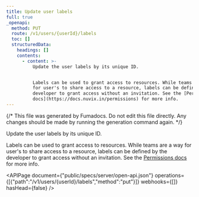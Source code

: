 ```yaml
---
title: Update user labels
full: true
_openapi:
  method: PUT
  route: /v1/users/{userId}/labels
  toc: []
  structuredData:
    headings: []
    contents:
      - content: >-
          Update the user labels by its unique ID. 


          Labels can be used to grant access to resources. While teams are a way
          for user's to share access to a resource, labels can be defined by the
          developer to grant access without an invitation. See the [Permissions
          docs](https://docs.nuvix.in/permissions) for more info.
---
```


{/* This file was generated by Fumadocs. Do not edit this file directly. Any changes should be made by running the generation command again. */}

Update the user labels by its unique ID. 

Labels can be used to grant access to resources. While teams are a way for user's to share access to a resource, labels can be defined by the developer to grant access without an invitation. See the [Permissions docs](https://docs.nuvix.in/permissions) for more info.

<APIPage document={"public/specs/server/open-api.json"} operations={[{"path":"/v1/users/{userId}/labels","method":"put"}]} webhooks={[]} hasHead={false} />